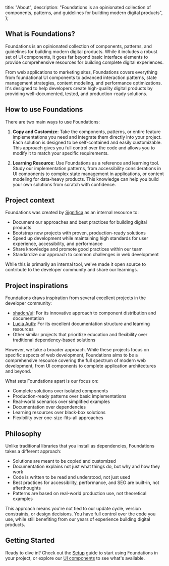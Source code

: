   title: "About",
  description:
    "Foundations is an opinionated collection of components, patterns, and guidelines for building modern digital products",
};

## What is Foundations?

Foundations is an opinionated collection of components, patterns, and guidelines for building modern digital products. While it includes a robust set of UI components, it goes far beyond basic interface elements to provide comprehensive resources for building complete digital experiences.

From web applications to marketing sites, Foundations covers everything from foundational UI components to advanced interaction patterns, state management strategies, content modeling, and performance optimizations. It's designed to help developers create high-quality digital products by providing well-documented, tested, and production-ready solutions.

## How to use Foundations

There are two main ways to use Foundations:

1. **Copy and Customize**: Take the components, patterns, or entire feature implementations you need and integrate them directly into your project. Each solution is designed to be self-contained and easily customizable. This approach gives you full control over the code and allows you to modify it to match your specific requirements.

2. **Learning Resource**: Use Foundations as a reference and learning tool. Study our implementation patterns, from accessibility considerations in UI components to complex state management in applications, or content modeling for data-heavy products. This knowledge can help you build your own solutions from scratch with confidence.

## Project context

Foundations was created by [Significa](https://significa.co) as an internal resource to:

- Document our approaches and best practices for building digital products
- Bootstrap new projects with proven, production-ready solutions
- Speed up development while maintaining high standards for user experience, accessibility, and performance
- Share knowledge and promote good practices within our team
- Standardize our approach to common challenges in web development

While this is primarily an internal tool, we've made it open source to contribute to the developer community and share our learnings.

## Project inspirations

Foundations draws inspiration from several excellent projects in the developer community:

- [shadcn/ui](https://ui.shadcn.com/): For its innovative approach to component distribution and documentation
- [Lucia Auth](https://lucia-auth.com/): For its excellent documentation structure and learning resources
- Other similar projects that prioritize education and flexibility over traditional dependency-based solutions

However, we take a broader approach. While these projects focus on specific aspects of web development, Foundations aims to be a comprehensive resource covering the full spectrum of modern web development, from UI components to complete application architectures and beyond.

What sets Foundations apart is our focus on:

- Complete solutions over isolated components
- Production-ready patterns over basic implementations
- Real-world scenarios over simplified examples
- Documentation over dependencies
- Learning resources over black-box solutions
- Flexibility over one-size-fits-all approaches

## Philosophy

Unlike traditional libraries that you install as dependencies, Foundations takes a different approach:

- Solutions are meant to be copied and customized
- Documentation explains not just what things do, but why and how they work
- Code is written to be read and understood, not just used
- Best practices for accessibility, performance, and SEO are built-in, not afterthoughts
- Patterns are based on real-world production use, not theoretical examples

This approach means you're not tied to our update cycle, version constraints, or design decisions. You have full control over the code you use, while still benefiting from our years of experience building digital products.

## Getting Started

Ready to dive in? Check out the [Setup](/setup) guide to start using Foundations in your project, or explore our [UI components](/ui/button) to see what's available.
